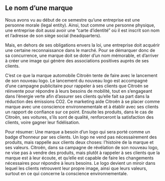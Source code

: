 ## Le nom d'une marque 

Nous avons vu au début de ce semestre qu’une entreprise est une personne morale (legal entity). Ainsi, tout comme une personne physique, une entreprise doit aussi avoir une “carte d’identité” où il est inscrit son nom et l’adresse de son siège social (headquarters).

Mais, en dehors de ses obligations envers la loi, une entreprise doit acquérir une certaine reconnaissance dans le marché. Pour se démarquer donc de sa concurrence, une marque doit se doter d’un nom mémorable, et d’arriver à créer une image qui génère des associations positives auprès de ses clients.

C’est ce que la marque automobile Citroën tente de faire avec le lancement de son nouveau logo. Le lancement du nouveau logo est accompagné d’une campagne publicitaire pour rappeler à ses clients que Citroën se réinvente pour répondre à leurs besoins de mobilité, tout en s’engageant dans l’énergie verte afin d’assurer ses clients qu’elle fait sa part dans la réduction des émissions CO2. Ce marketing aide Citroën à se placer comme marque avec une conscience environnementale et à établir avec ses clients un rapport de confiance sur ce point. Ensuite les produits, dans le cas de Citroën, ses voitures, s’ils sont de qualité, renforceront la satisfaction des clients, voire gagner leur fidélisation.

Pour résumer: Une marque a besoin d’un logo qui sera porté comme un badge d’honneur par ses clients. Un logo ne vend pas nécessairement des produits, mais rappelle aux clients deux choses: l’histoire de la marque et ses valeurs. Citroën, dans sa campagne de révélation de son nouveau logo, ne vise pas à vendre des produits, mais plutôt à rappeler à ses clients que la marque est à leur écoute, et qu’elle est capable de faire les changements nécessaires pour répondre à leurs besoins. Le logo devient un miroir dans lequel les clients retrouvent leur propre image, ainsi que leurs valeurs, surtout en ce qui concerne la conscience environnementale.